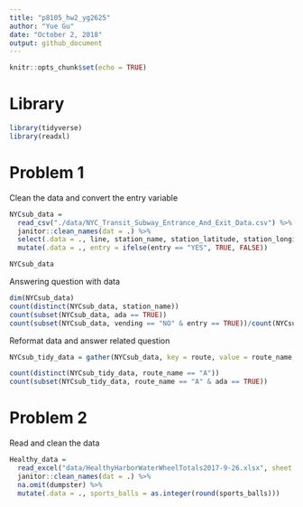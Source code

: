 ```yaml
---
title: "p8105_hw2_yg2625"
author: "Yue Gu"
date: "October 2, 2018"
output: github_document
---
```


```r
knitr::opts_chunk$set(echo = TRUE)
```

# Library
```r
library(tidyverse)
library(readxl)
```

# Problem 1

Clean the data and convert the entry variable
```r
NYCsub_data = 
  read_csv("./data/NYC_Transit_Subway_Entrance_And_Exit_Data.csv") %>% 
  janitor::clean_names(dat = .) %>% 
  select(.data = ., line, station_name, station_latitude, station_longitude, route1:route11, entry, vending, entrance_type, ada, ada_notes) %>% 
  mutate(.data = ., entry = ifelse(entry == "YES", TRUE, FALSE))

NYCsub_data 
```


Answering question with data
```r
dim(NYCsub_data)
count(distinct(NYCsub_data, station_name))
count(subset(NYCsub_data, ada == TRUE))
count(subset(NYCsub_data, vending == "NO" & entry == TRUE))/count(NYCsub_data)
```

Reformat data and answer related question
```r
NYCsub_tidy_data = gather(NYCsub_data, key = route, value = route_name, route1:route11)

count(distinct(NYCsub_tidy_data, route_name == "A"))
count(subset(NYCsub_tidy_data, route_name == "A" & ada == TRUE))
```

# Problem 2

Read and clean the data
```r
Healthy_data = 
  read_excel("data/HealthyHarborWaterWheelTotals2017-9-26.xlsx", sheet = "Mr. Trash Wheel", range = cell_cols("A:N")) %>%
  janitor::clean_names(dat = .) %>% 
  na.omit(dumpster) %>% 
  mutate(.data = ., sports_balls = as.integer(round(sports_balls)))
```
